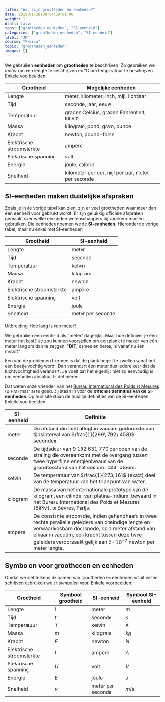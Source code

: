 ```yaml
---
title: "Wat zijn grootheden en eenheden?"
date: 2019-01-28T08:04:59+01:00
weight: 1
draft: false
tags: ["grootheden_eenheden", "SI-eenheid"]
categories: ["grootheden_eenheden", "SI-eenheid"]
level: "3M"
course: "Fysica"
topic: "grootheden_eenheden"
images: []
---
```


We gebruiken **eenheden** om **grootheden** te beschrijven. Zo gebruiken we
_meter_ om een lengte te beschrijven en °C om temperatuur te beschrijven. Enkele
voorbeelden:

| Grootheid                 | Mogelijke eenheden                                 |
| ------------------------- | -------------------------------------------------- |
| Lengte                    | meter, kilometer, inch, mijl, lichtjaar            |
| Tijd                      | seconde, jaar, eeuw                                |
| Temperatuur               | graden Celsius, graden Fahrenheit, kelvin          |
| Massa                     | kilogram, pond, gram, ounce                        |
| Kracht                    | newton, pound-force                                |
| Elektrische stroomsterkte | ampère                                             |
| Elektrische spanning      | volt                                               |
| Energie                   | joule, calorie                                     |
| Snelheid                  | kilometer per uur, mijl per uur, meter per seconde |

## SI-eenheden maken duidelijke afspraken

Zoals je in de vorige tabel kan zien, zijn er veel grootheden waar meer dan één
eenheid voor gebruikt wordt. Er zijn gelukkig officiële afspraken gemaakt over
welke eenheden wetenschappers bij voorkeur moeten gebruiken. Die eenheden
noemen we de **SI-eenheden**. Hieronder de vorige tabel, maar nu enkel met
SI-eenheden:

| Grootheid                 | SI-eenheid        |
| ------------------------- | ----------------- |
| Lengte                    | meter             |
| Tijd                      | seconde           |
| Temperatuur               | kelvin            |
| Massa                     | kilogram          |
| Kracht                    | newton            |
| Elektrische stroomsterkte | ampère            |
| Elektrische spanning      | volt              |
| Energie                   | joule             |
| Snelheid                  | meter per seconde |

<Expand>

Uitbreiding: Hoe lang is een meter?

We gebruiken een eenheid als "meter" dagelijks. Maar hoe definieer je één meter
het best? Je zou kunnen voorstellen om een plank te maken van één meter lang om
dan te zeggen: "**DIT**, dames en heren, is vanaf nu één meter!"

Een van de problemen hiermee is dat de plank begint te zwellen vanaf het een
beetje vochtig wordt. Dan verandert één meter dus iedere keer dat de
luchtvochtigheid verandert. Je voelt dat het eigenlijk niet zo eenvoudig is om
eenheden absoluut te definiëren.

Dat weten onze vrienden van het [Bureau International des Poids et Mesures](https://www.bipm.org/en/measurement-units/)
(BIPM) maar al te goed. Zij staan in voor de **officiële definities van de
SI-eenheden**. Op hun site staan de huidige definities van de SI-eenheden. Enkele voorbeelden:

| SI-eenheid | Definitie                                                                                                                                                                                                                                                                          |
| ---------- | ---------------------------------------------------------------------------------------------------------------------------------------------------------------------------------------------------------------------------------------------------------------------------------- |
| meter      | De afstand die licht aflegt in vacuüm gedurende een tijdsinterval van $\frac{1}{299\ 792\ 458}$ seconden.                                                                                                                                                                          |
| seconde    | De tijdsduur van $9\ 192\ 631\ 770$ perioden van de straling die overeenkomt met de overgang tussen twee hyperfijne energieniveaus van de grondtoestand van het cesium-133-atoom.                                                                                                  |
| kelvin     | De temperatuur van $\frac{1}{273,16}$ (exact) deel van de temperatuur van het tripelpunt van water.                                                                                                                                                                                |
| kilogram   | De massa van het internationale prototype van de kilogram, een cilinder van platina-iridium, bewaard in het Bureau International des Poids et Mesures (BIPM), te Sèvres, Parijs.                                                                                                   |
| ampère     | De constante stroom die, indien gehandhaafd in twee rechte parallelle geleiders van oneindige lengte en verwaarloosbare doorsnede, op 1 meter afstand van elkaar in vacuüm, een kracht tussen deze twee geleiders veroorzaakt gelijk aan $2\cdot 10^{−7}$ newton per meter lengte. |

</Expand>

## Symbolen voor grootheden en eenheden

Omdat we niet telkens de namen van grootheden en eenheden voluit willen
schrijven gebruiken we er _symbolen_ voor. Enkele voorbeelden:

| Grootheid                 | Symbool grootheid | SI-eenheid        | Symbool SI-eenheid |
| ------------------------- | ----------------- | ----------------- | ------------------ |
| Lengte                    | $\si{l}$          | meter             | $\si{m}$           |
| Tijd                      | $\si{t}$          | seconde           | $\si{s}$           |
| Temperatuur               | $\si{T}$          | kelvin            | $\si{K}$           |
| Massa                     | $\si{m}$          | kilogram          | $\si{kg}$          |
| Kracht                    | $\si{F}$          | newton            | $\si{N}$           |
| Elektrische stroomsterkte | $\si{I}$          | ampère            | $\si{A}$           |
| Elektrische spanning      | $\si{U}$          | volt              | $\si{V}$           |
| Energie                   | $\si{E}$          | joule             | $\si{J}$           |
| Snelheid                  | $\si{v}$          | meter per seconde | $\si{m/s}$         |
